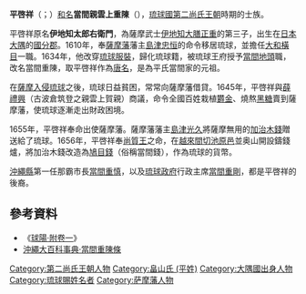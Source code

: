 '''平啓祥'''（{{ryu|r=平啓祥|kn=ビョー ケーショー|rm=Byō Keeshō|f=h}}；{{bd|1591年||1676年||catIdx=P平}}）[[和名|和名]]'''當間親雲上重陳'''（{{ryu|r=当間 親雲上 重陳|kn=トーマ ペークミー ジューチン|rm=Tōma Peekumii Juuchin}}），[[琉球國|琉球國]][[第二尚氏王朝|第二尚氏王朝]]時期的士族。

平啓祥原名'''伊地知太郎右衛門'''，為薩摩武士[[伊地知大膳正重|伊地知大膳正重]]的第三子，出生在[[日本|日本]][[大隅|大隅]]的[[國分郡|國分郡]]。1610年，奉[[薩摩藩|薩摩藩]]藩主[[島津忠恒|島津忠恒]]的命令移居琉球，並擔任[[大和橫目|大和橫目]]一職。1634年，他改穿[[琉裝|琉球服裝]]，歸化琉球籍，被琉球王府授予[[當間|當間]][[地頭|地頭]]職，改名當間重陳，取平啓祥作為[[唐名|唐名]]，是為平氏當間家的元祖。

在[[薩摩入侵琉球|薩摩入侵琉球]]之後，琉球日益貧困，常常向薩摩藩借貸。1645年，平啓祥與[[薛禮興|薛禮興]]（古波倉筑登之親雲上賀親）商議，命令全國百姓栽植[[欝金|欝金]]、燒熬[[黑糖|黑糖]]賣到薩摩藩，使琉球逐漸走出財政困境。

1655年，平啓祥奉命出使薩摩藩。薩摩藩藩主[[島津光久|島津光久]]將薩摩無用的[[加治木錢|加治木錢]]贈送給了琉球。1656年，平啓祥奉[[尚質王|尚質王]]之命，在[[越來間切|越來間切]][[池原邑|池原邑]]並奥山開設鑄錢爐，將加治木錢改造為[[鳩目錢|鳩目錢]]（俗稱當間錢），作為琉球的貨幣。

[[沖繩縣|沖繩縣]]第一任那霸市長[[當間重慎|當間重慎]]，以及[[琉球政府|琉球政府]]行政主席[[當間重剛|當間重剛]]，都是平啓祥的後裔。

==參考資料==
*《[[:s:球陽記事/附卷之一|球陽·附卷一]]》
*[http://ryukyushimpo.jp/modules/news/article.php?storyid=42258 沖繩大百科事典·當間重陳條]{{dead link|date=2018年2月 |bot=InternetArchiveBot |fix-attempted=yes }}

[[Category:第二尚氏王朝人物|Category:第二尚氏王朝人物]]
[[Category:畠山氏_(平姓)|Category:畠山氏 (平姓)]]
[[Category:大隅國出身人物|Category:大隅國出身人物]]
[[Category:琉球賜姓名者|Category:琉球賜姓名者]]
[[Category:萨摩藩人物|Category:萨摩藩人物]]